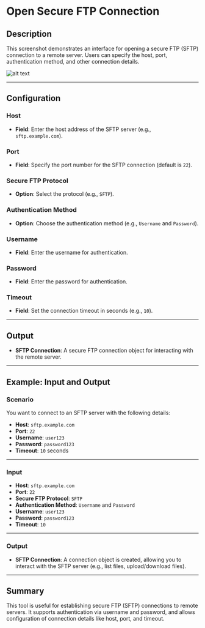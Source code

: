 # Open Secure FTP Connection

## Description

This screenshot demonstrates an interface for opening a secure FTP (SFTP) connection to a remote server. Users can specify the host, port, authentication method, and other connection details.

![alt text](../../assets/ftp/open-secure-ftp-connection.png)

---

## Configuration

### Host

- **Field**: Enter the host address of the SFTP server (e.g., `sftp.example.com`).

### Port

- **Field**: Specify the port number for the SFTP connection (default is `22`).

### Secure FTP Protocol

- **Option**: Select the protocol (e.g., `SFTP`).

### Authentication Method

- **Option**: Choose the authentication method (e.g., `Username` and `Password`).

### Username

- **Field**: Enter the username for authentication.

### Password

- **Field**: Enter the password for authentication.

### Timeout

- **Field**: Set the connection timeout in seconds (e.g., `10`).

---

## Output

- **SFTP Connection**: A secure FTP connection object for interacting with the remote server.

---

## Example: Input and Output

### Scenario

You want to connect to an SFTP server with the following details:

- **Host**: `sftp.example.com`
- **Port**: `22`
- **Username**: `user123`
- **Password**: `password123`
- **Timeout**: `10` seconds

---

### Input

- **Host**: `sftp.example.com`
- **Port**: `22`
- **Secure FTP Protocol**: `SFTP`
- **Authentication Method**: `Username` and `Password`
- **Username**: `user123`
- **Password**: `password123`
- **Timeout**: `10`

---

### Output

- **SFTP Connection**: A connection object is created, allowing you to interact with the SFTP server (e.g., list files, upload/download files).

---

## Summary

This tool is useful for establishing secure FTP (SFTP) connections to remote servers. It supports authentication via username and password, and allows configuration of connection details like host, port, and timeout.